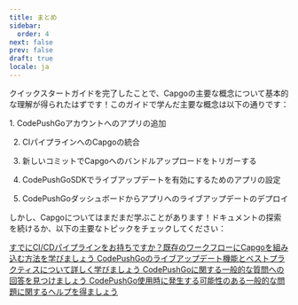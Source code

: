 ```yaml
---
title: まとめ
sidebar:
  order: 4
next: false
prev: false
draft: true
locale: ja
---
```



クイックスタートガイドを完了したことで、Capgoの主要な概念について基本的な理解が得られたはずです！このガイドで学んだ主要な概念は以下の通りです：

<Steps>
1. CodePushGoアカウントへのアプリの追加

2. CIパイプラインへのCapgoの統合

3. 新しいコミットでCapgoへのバンドルアップロードをトリガーする

4. CodePushGoSDKでライブアップデートを有効にするためのアプリの設定

5. CodePushGoダッシュボードからアプリへのライブアップデートのデプロイ
</Steps>

しかし、Capgoについてはまだまだ学ぶことがあります！ドキュメントの探索を続けるか、以下の主要なトピックをチェックしてください：

<CardGrid stagger>
  <a href="/docs/getting-started/cicd-integration/">
    <Card title="CI/CD統合" icon="gitlab">
      すでにCI/CDパイプラインをお持ちですか？既存のワークフローにCapgoを組み込む方法を学びましょう
    </Card>
  </a>

  <a href="/docs/live-updates/">
    <Card title="ライブアップデート" icon="cloud-download">
      CodePushGoのライブアップデート機能とベストプラクティスについて詳しく学びましょう
    </Card>
  </a>

  <a href="/docs/faq/">
    <Card title="FAQ" icon="open-book">
      CodePushGoに関する一般的な質問への回答を見つけましょう
    </Card>
  </a>

  <a href="/docs/getting-started/troubleshooting/">
    <Card title="トラブルシューティング" icon="error">
      CodePushGo使用時に発生する可能性のある一般的な問題に関するヘルプを得ましょう
    </Card>
  </a>
</CardGrid>